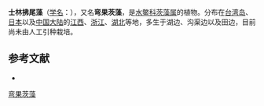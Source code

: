 {{speciesbox
|genus = Najas
|species = ancistrocarpa
|authority = [[Alexander_Karl_Heinrich_Braun|A.Braun]] ex Magnus
|synonyms = *''Caulinia ancistrocarpa'' <small>(A.Braun ex Magnus) Nakai</small>
*''Najas poyangensis'' <small>S.F.Guan & Q.Lang</small>
|synonyms_ref =
}}

'''士林拂尾藻'''（[[学名|学名]]：{{lang|la|''Najas ancistrocarpa''}}），又名'''弯果茨藻'''，是[[水鳖科|水鳖科]][[茨藻属|茨藻属]]的植物。分布在[[台湾岛|台湾岛]]、[[日本|日本]]以及[[中国大陆|中国大陆]]的[[江西|江西]]、[[浙江|浙江]]、[[湖北|湖北]]等地，多生于湖边、沟渠边以及田边，目前尚未由人工引种栽培。

== 参考文献 ==
* {{TaiBNET| zh=士林拂尾藻 | id=201871 | binomial=Najas ancistrocarpa | authority=A. Br. ex Magnus, 1870 | var= | accessdate=2013-01-24}}
{{Taxonbar|from=Q10931501}}

[[Category:茨藻属|弯果茨藻]]


{{植物小作品}}